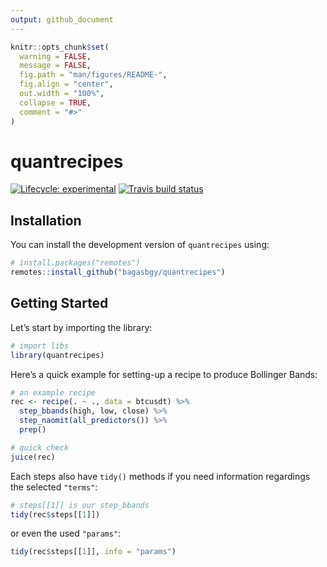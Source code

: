 ```yaml
---
output: github_document
---
```


```r
knitr::opts_chunk$set(
  warning = FALSE,
  message = FALSE,
  fig.path = "man/figures/README-",
  fig.align = "center",
  out.width = "100%",
  collapse = TRUE,
  comment = "#>"
)
```

# quantrecipes

<!-- badges: start -->
[![Lifecycle: experimental](https://img.shields.io/badge/lifecycle-experimental-orange.svg)](https://www.tidyverse.org/lifecycle/#experimental)
[![Travis build status](https://travis-ci.org/bagasbgy/quantrecipes.svg?branch=master)](https://travis-ci.org/bagasbgy/quantrecipes)
<!-- badges: end -->

## Installation

You can install the development version of `quantrecipes` using:

```r
# install.packages("remotes")
remotes::install_github("bagasbgy/quantrecipes")
```

## Getting Started

Let's start by importing the library:

```r
# import libs
library(quantrecipes)
```

Here's a quick example for setting-up a recipe to produce Bollinger Bands:

```r
# an example recipe
rec <- recipe(. ~ ., data = btcusdt) %>% 
  step_bbands(high, low, close) %>% 
  step_naomit(all_predictors()) %>% 
  prep()

# quick check
juice(rec)
```

Each steps also have `tidy()` methods if you need information regardings the selected `"terms"`:

```r
# steps[[1]] is our step_bbands
tidy(rec$steps[[1]])
```

or even the used `"params"`:

```r
tidy(rec$steps[[1]], info = "params")
```
